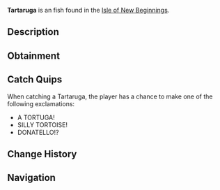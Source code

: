 {{FishInfobox
|image          = Tartaruga.png
|rarity         = Exotic
|sea            = Second Sea
|location       = [[Isle of New Beginnings]]
|sublocation    = 
|sources        = Fishing Rod
|radar_location = 
|prog_speed     = -80
|xp             = 60000
|weather        = Foggy
|time           = 
|season         = Winter
|bait           = Mist Worms
|base_weight    = 4000
|base_value     = 10000
|weight_range   = 3050
|base_chance    = 1
|base_resil     = 1
}}
'''Tartaruga''' is an {{Rarity|Exotic}} fish found in the [[Isle of New Beginnings]].

== Description ==
{{Description|A colossal sea turtle cloaked in shadow, its shell a fortress of ancient secrets.|Bestiary Entry}}

== Obtainment ==
{{Description|It looms where the cold mists shroud the deep.|Bestiary Hint}}
{{Fish Availability|
Isle of New Beginnings
|top_rods      = 
Great Rod of Oscar\32301.07\185191.61;
Astralhook Rod\30398.79\186040.79;
Free Spirit Rod\27478.18\191400.36;
Azure Of Lagoon\27370.73\186305.68;
Fang of the Eclipse\26562.11\188197.92;
Great Dreamer Rod\23216.69\149559.29;
Blazebringer Rod\21552.58\150213.19;
Verdant Shear Rod\19705.6\140802.37;
Trident Rod\15481.86\110622.48;
Seraphic Rod\14898.97\106457.55;
Challenger's Rod\14662.11\108541.08;
Ethereal Prism Rod\14453.34\99535.59;
No-Life Rod\13597.19\101124.12;
Rod Of The Forgotten Fang\12782.65\91727.67;
Rod Of The Exalted One\12140.21\85305.21;
Depthseeker Rod\11499.5\87019.01;
Rod Of The Depths\11343.85\82475.03;
Avalanche Rod\10719.46\80981.36;
Volcanic Rod\10688.18\80622.81;
Zeus Rod\10369.85\78221.61;
Steady Rod\10202.25\74962.08
|recommended   = Astralhook Rod
}}

== Catch Quips ==
When catching a Tartaruga, the player has a chance to make one of the following exclamations:
* A TORTUGA!
* SILLY TORTOISE!
* DONATELLO!?

== Change History ==
{{Change History|{{subst:Current Version}}}}

== Navigation ==
{{Fish Navbox|Isle of New Beginnings}}